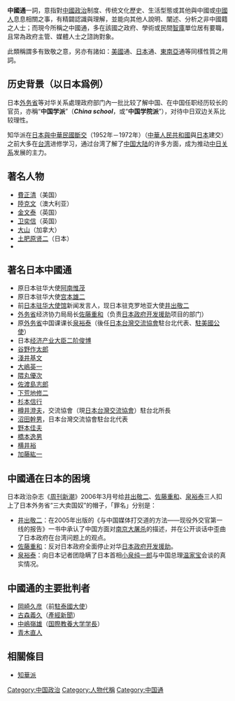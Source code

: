 {{Distinguish|中國學派_(國際關係)}}{{unreferenced|time=2019-02-23T06:49:26+00:00}}
'''中國通'''一詞，意指對[[中國|中國]][[政治|政治]]制度、传统文化歷史、生活型態或其他與中國或[[中國人|中國人]]息息相關之事，有精闢認識與理解，並能向其他人說明、闡述、分析之非中國籍之人士；而現今所稱之中國通，多在該國之政府、學術或民間[[智庫|智庫]]單位居有要職，且常為政府主管、媒體人士之諮詢對象。

此類稱謂多有致敬之意，另亦有諸如：[[美國|美國]]通、[[日本|日本]]通、[[東南亞|東南亞]]通等同樣性質之用詞。
== 历史背景（以日本爲例） ==
日本[[日本外務省|外务省]]等对华关系處理政府部门內一批比较了解中国、在中国任职经历较长的官员，亦稱“'''中国学派'''”（'''''China school'''''，或“'''中国学院派'''”），对待中日双边关系比较理性。

知华派在[[中日關係|日本與中華民國斷交]]（1952年－1972年）（[[中華人民共和國|中華人民共和國]]與[[日本|日本]]建交）之前大多在[[台湾|台湾]]进修学习，通过台湾了解了[[中国大陆|中国大陆]]的许多方面，成为推动[[中日关系|中日关系]]发展的主力。

==著名人物==
* [[費正清|費正清]]（美国）
* [[陸克文|陸克文]]（澳大利亚）
* [[金文泰|金文泰]]（英国）
* [[卫奕信|卫奕信]]（英国）
* [[大山_(演员)|大山]]（加拿大）
* [[土肥原贤二|土肥原贤二]]（日本）
*{{Link-en|柯乐博|Oliver Edmund Clubb}}
==著名日本中國通==
*原日本驻华大使[[阿南惟茂|阿南惟茂]]
*原日本驻华大使[[宫本雄二|宫本雄二]]
*前[[日本驻华大使馆|日本驻华大使馆]]新闻发言人，现日本驻克罗地亚大使[[井出敬二|井出敬二]]
*[[日本外務省|外务省]]经济协力局局长[[佐藤重和|佐藤重和]]（负责[[日本政府开发援助|日本政府开发援助]]项目的部门）
*原[[日本外務省|外务省]]中国课课长[[泉裕泰|泉裕泰]]（後任[[日本台灣交流協會|日本台灣交流協會]]駐台北代表、[[日本駐美國大使館|駐美國公使]]）
*日本[[经济产业大臣|经济产业大臣]][[二阶俊博|二阶俊博]]
*[[谷野作太郎|谷野作太郎]]
*[[淺井基文|淺井基文]]
*[[大嶋英一|大嶋英一]]
*[[隈丸優次|隈丸優次]]
*[[佐渡島志郎|佐渡島志郎]]
*[[下荒地修二|下荒地修二]]
*[[杉本信行|杉本信行]]
*[[樽井澄夫|樽井澄夫]]，交流協會（現[[日本台灣交流協會|日本台灣交流協會]]）駐台北所長
*[[沼田幹男|沼田幹男]]，日本台灣交流協會駐台北代表
*[[野本佳夫|野本佳夫]]
*[[橋本逸男|橋本逸男]]
*[[横井裕|横井裕]]
*[[加藤紘一|加藤紘一]]
==中國通在日本的困境==
日本政治杂志《[[周刊新潮|周刊新潮]]》2006年3月号给[[井出敬二|井出敬二]]、[[佐藤重和|佐藤重和]]、[[泉裕泰|泉裕泰]]三人扣上了日本外务省“三大卖国奴”的帽子，「罪名」分别是：
*[[井出敬二|井出敬二]]：在2005年出版的《与中国媒体打交道的方法——现役外交官第一线的报告》一书中承认了中国方面对[[南京大屠杀|南京大屠杀]]的描述，并在公开谈话中歪曲了日本政府在台湾问题上的观点。 
*[[佐藤重和|佐藤重和]]：反对日本政府全面停止对华[[日本政府开发援助|日本政府开发援助]]。
*[[泉裕泰|泉裕泰]]：向日本记者团隐瞒了日本首相[[小泉纯一郎|小泉纯一郎]]与中国总理[[温家宝|温家宝]]会谈的真实情况。

== 中國通的主要批判者 ==
* [[岡崎久彦|岡崎久彦]]（前[[日本駐泰國大使館|駐泰國大使]]）
* [[古森義久|古森義久]]（[[產經新聞|產經新聞]]）
* [[中嶋嶺雄|中嶋嶺雄]]（[[国際教養大学|国際教養大学]][[学長|学長]]）
* [[青木直人|青木直人]]
==相關條目==
*[[知華派|知華派]]


[[Category:中国政治|Category:中国政治]]
[[Category:人物代稱|Category:人物代稱]]
[[Category:中国通|Category:中国通]]